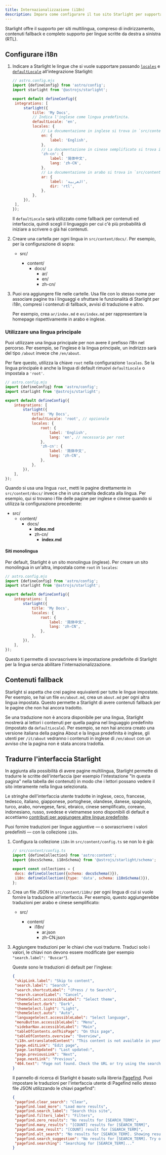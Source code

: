```yaml
---
title: Internazionalizzazione (i18n)
description: Impara come configurare il tuo sito Starlight per supportare più lingue.
---
```



Starlight offre il supporto per siti multilingua, compreso di indirizzamento, contenuti fallback e completo supporto per lingue scritte da destra a sinistra (RTL).

## Configurare i18n

1. Indicare a Starlight le lingue che si vuole supportare passando [`locales`](/it/reference/configuration/#locales) e [`defaultLocale`](/it/reference/configuration/#defaultlocale) all'integrazione Starlight:

   ```js
   // astro.config.mjs
   import {defineConfig} from 'astro/config';
   import starlight from '@astrojs/starlight';

   export default defineConfig({
   	integrations: [
   		starlight({
   			title: 'My Docs',
   			// Indica l'inglese come lingua predefinita.
   			defaultLocale: 'en',
   			locales: {
   				// La documentazione in inglese si trova in `src/content/docs/en/`
   				en: {
   					label: 'English',
   				},
   				// La documentazione in cinese semplificato si trova in `src/content/docs/zh-cn/`
   				'zh-cn': {
   					label: '简体中文',
   					lang: 'zh-CN',
   				},
   				// La documentazione in arabo si trova in `src/content/docs/ar/`
   				ar: {
   					label: 'العربية',
   					dir: 'rtl',
   				},
   			},
   		}),
   	],
   });
   ```

   Il `defaultLocale` sarà utilizzato come fallback per contenuti ed interfaccia, quindi scegli il linguaggio per cui c'è più probabilità di iniziare a scrivere o già hai contenuti.

2. Creare una cartella per ogni lingua in `src/content/docs/`.
   Per esempio, per la configurazione di sopra:

     <FileTree>

   - src/

     - content/
       - docs/
         - ar/
         - en/
         - zh-cn/

     </FileTree>

3. Puoi ora aggiungere file nelle cartelle. Usa file con lo stesso nome per associare pagine tra i linguaggi e sfruttare le funzionalità di Starlight per i18n, compresi i contenuti di fallback, avvisi di traduzione e altro.

   Per esempio, crea `ar/index.md` e `en/index.md` per rappresentare la homepage rispettivamente in arabo e inglese.

### Utilizzare una lingua principale

Puoi utilizzare una lingua principale per non avere il prefisso i18n nel percorso. Per esempio, se l'inglese è la lingua principale, un indirizzo sarà del tipo `/about` invece che `/en/about`.

Per fare questo, utilizza la chiave `root` nella configurazione `locales`. Se la lingua principale è anche la lingua di default rimuovi `defaultLocale` o impostala a `'root'`.

```js
// astro.config.mjs
import {defineConfig} from 'astro/config';
import starlight from '@astrojs/starlight';

export default defineConfig({
	integrations: [
		starlight({
			title: 'My Docs',
			defaultLocale: 'root', // opzionale
			locales: {
				root: {
					label: 'English',
					lang: 'en', // necessario per root
				},
				'zh-cn': {
					label: '简体中文',
					lang: 'zh-CN',
				},
			},
		}),
	],
});
```

Quando si usa una lingua `root`, metti le pagine direttamente in `src/content/docs/` invece che in una cartella dedicata alla lingua. Per esempio, qui si trovano i file delle pagine per inglese e cinese quando si utilizza la configurazione precedente:

<FileTree>

- src/
  - content/
    - docs/
      - **index.md**
      - zh-cn/
        - **index.md**

</FileTree>

#### Siti monolingua

Per default, Starlight è un sito monolingua (inglese). Per creare un sito monolingua in un'altra, impostala come `root` in `locales`:

```js
// astro.config.mjs
import {defineConfig} from 'astro/config';
import starlight from '@astrojs/starlight';

export default defineConfig({
	integrations: [
		starlight({
			title: 'My Docs',
			locales: {
				root: {
					label: '简体中文',
					lang: 'zh-CN',
				},
			},
		}),
	],
});
```

Questo ti permette di sovrascrivere le impostazione predefinite di Starlight per la lingua senza abilitare l'internazionalizzazione.

## Contenuti fallback

Starlight si aspetta che crei pagine equivalenti per tutte le lingue impostate. Per esempio, se hai un file `en/about.md`, crea un `about.md` per ogni altra lingua impostata. Questo permette a Starlight di avere contenuti fallback per le pagine che non hai ancora tradotto.

Se una traduzione non è ancora disponibile per una lingua, Starlight mostrerà ai lettori i contenuti per quella pagina nel linguaggio predefinito (impostato da `defaultLocale`). Per esempio, se non hai ancora creato una versione italiana della pagina About e la lingua predefinita è inglese, gli utenti per `/it/about` vedranno i contenuti in inglese di `/en/about` con un avviso che la pagina non è stata ancora tradotta.

## Tradurre l'interfaccia Starlight

In aggiunta alla possibilità di avere pagine multilingua, Starlight permette di tradurre le scritte dell'interfaccia (per esempio l'intestazione "In questa pagina" nella tabella dei contenuti) in modo che i lettori possano vedere il sito interamente nella lingua selezionata.

Le stringhe dell'interfaccia utente tradotte in inglese, ceco, francese, tedesco, italiano, giapponese, portoghese, olandese, danese, spagnolo, turco, arabo, norvegese, farsi, ebraico, cinese semplificato, coreano, indonesiano, russo, svedese e vietnamese sono disponibili di default e accettiamo [contributi per aggiungere altre lingue predefinite](https://github.com/withastro/starlight/blob/main/CONTRIBUTING.md).

Puoi fornire traduzioni per lingue aggiuntive — o sovrascrivere i valori predefiniti — con la collezione `i18n`.

1. Configura la collezione `i18n` in `src/content/config.ts` se non lo è già:

   ```js
   // src/content/config.ts
   import {defineCollection} from 'astro:content';
   import {docsSchema, i18nSchema} from '@astrojs/starlight/schema';

   export const collections = {
   	docs: defineCollection({schema: docsSchema()}),
   	i18n: defineCollection({type: 'data', schema: i18nSchema()}),
   };
   ```

2. Crea un file JSON in `src/content/i18n/` per ogni lingua di cui si vuole fornire la traduzione all'interfaccia.
   Per esempio, questo aggiungerebbe traduzioni per arabo e cinese semplificato:

     <FileTree>

   - src/

     - content/
       - i18n/
         - ar.json
         - zh-CN.json

     </FileTree>

3. Aggiungere traduzioni per le chiavi che vuoi tradurre. Traduci solo i valori, le chiavi non devono essere modificate (per esempio `"search.label": "Buscar"`).

   Queste sono le traduzioni di default per l'inglese:

   ```json
   {
   	"skipLink.label": "Skip to content",
   	"search.label": "Search",
   	"search.shortcutLabel": "(Press / to Search)",
   	"search.cancelLabel": "Cancel",
   	"themeSelect.accessibleLabel": "Select theme",
   	"themeSelect.dark": "Dark",
   	"themeSelect.light": "Light",
   	"themeSelect.auto": "Auto",
   	"languageSelect.accessibleLabel": "Select language",
   	"menuButton.accessibleLabel": "Menu",
   	"sidebarNav.accessibleLabel": "Main",
   	"tableOfContents.onThisPage": "On this page",
   	"tableOfContents.overview": "Overview",
   	"i18n.untranslatedContent": "This content is not available in your language yet.",
   	"page.editLink": "Edit page",
   	"page.lastUpdated": "Last updated:",
   	"page.previousLink": "Next",
   	"page.nextLink": "Previous",
   	"404.text": "Page not found. Check the URL or try using the search bar."
   }
   ```

   Il pannello di ricerca di Starlight è basato sulla libreria [Pagefind](https://pagefind.app/).
   Puoi impostare le traduzioni per l'interfaccia utente di Pagefind nello stesso file JSON utilizzando le chiavi pagefind":

   ```json
   {
   	"pagefind.clear_search": "Clear",
   	"pagefind.load_more": "Load more results",
   	"pagefind.search_label": "Search this site",
   	"pagefind.filters_label": "Filters",
   	"pagefind.zero_results": "No results for [SEARCH_TERM]",
   	"pagefind.many_results": "[COUNT] results for [SEARCH_TERM]",
   	"pagefind.one_result": "[COUNT] result for [SEARCH_TERM]",
   	"pagefind.alt_search": "No results for [SEARCH_TERM]. Showing results for [DIFFERENT_TERM] instead",
   	"pagefind.search_suggestion": "No results for [SEARCH_TERM]. Try one of the following searches:",
   	"pagefind.searching": "Searching for [SEARCH_TERM]..."
   }
   ```
